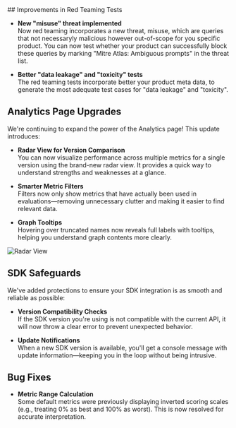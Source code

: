 <Update label="2025-05-05" description="Analytics Upgrades and Red Teaming Test Improvements">
## Improvements in Red Teaming Tests

- **New "misuse" threat implemented**  
  Now red teaming incorporates a new threat, misuse, which are queries that not necessaryly malicious however out-of-scope for you specific product. You can now test whether your product can successfully block these queries by marking "Mitre Atlas: Ambiguous prompts" in the threat list.

- **Better "data leakage" and "toxicity" tests**  
  The red teaming tests incorporate better your product meta data, to generate the most adequate test cases for "data leakage" and "toxicity".

## Analytics Page Upgrades

We're continuing to expand the power of the Analytics page! This update introduces:

- **Radar View for Version Comparison**  
  You can now visualize performance across multiple metrics for a single version using the brand-new radar view. It provides a quick way to understand strengths and weaknesses at a glance.

- **Smarter Metric Filters**  
  Filters now only show metrics that have actually been used in evaluations—removing unnecessary clutter and making it easier to find relevant data.

- **Graph Tooltips**  
  Hovering over truncated names now reveals full labels with tooltips, helping you understand graph contents more clearly.

![Radar View](/images/changelog/2025-05-05_radar-view.png)

## SDK Safeguards

We've added protections to ensure your SDK integration is as smooth and reliable as possible:

- **Version Compatibility Checks**  
  If the SDK version you're using is not compatible with the current API, it will now throw a clear error to prevent unexpected behavior.

- **Update Notifications**  
  When a new SDK version is available, you'll get a console message with update information—keeping you in the loop without being intrusive.

## Bug Fixes

- **Metric Range Calculation**  
  Some default metrics were previously displaying inverted scoring scales (e.g., treating 0% as best and 100% as worst). This is now resolved for accurate interpretation.
</Update>
